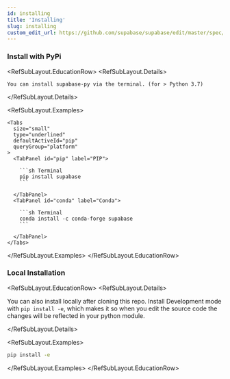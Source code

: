 ```yaml
---
id: installing
title: 'Installing'
slug: installing
custom_edit_url: https://github.com/supabase/supabase/edit/master/spec/supabase_py_v2.yml
---
```


### Install with PyPi

<RefSubLayout.EducationRow>
  <RefSubLayout.Details>

    You can install supabase-py via the terminal. (for > Python 3.7)

  </RefSubLayout.Details>

  <RefSubLayout.Examples>

    <Tabs
      size="small"
      type="underlined"
      defaultActiveId="pip"
      queryGroup="platform"
    >
      <TabPanel id="pip" label="PIP">

        ```sh Terminal
        pip install supabase
        ```

      </TabPanel>
      <TabPanel id="conda" label="Conda">

        ```sh Terminal
        conda install -c conda-forge supabase
        ```

      </TabPanel>
    </Tabs>

  </RefSubLayout.Examples>
</RefSubLayout.EducationRow>

### Local Installation

<RefSubLayout.EducationRow>
  <RefSubLayout.Details>

  You can also install locally after cloning this repo. Install Development mode with `pip install -e`, which makes it so when you edit the source code the changes will be reflected in your python module.

  </RefSubLayout.Details>

  <RefSubLayout.Examples>

  ```sh Terminal
  pip install -e
  ```
  
  </RefSubLayout.Examples>
</RefSubLayout.EducationRow>
